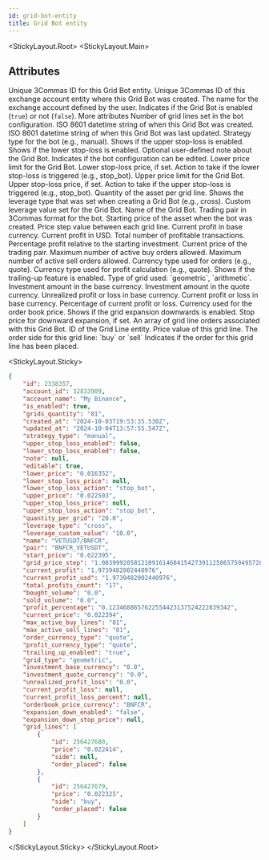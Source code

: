 ```yaml
---
id: grid-bot-entity
title: Grid Bot entity
---
```



<StickyLayout.Root>
<StickyLayout.Main>

## Attributes

<ApiParam name='id' type='integer' id="id">
  Unique 3Commas ID for this Grid Bot entity.
</ApiParam>

<ApiParam name='account_id' type='integer' id="account_id">
  Unique 3Commas ID of this exchange account entity where this Grid Bot was created.
</ApiParam>

<ApiParam name='account_name' type='string' id="account_name">
  The name for the exchange account defined by the user.
</ApiParam>

<ApiParam name='is_enabled' type='boolean' id="is_enabled">
  Indicates if the Grid Bot is enabled (<code>true</code>) or not (<code>false</code>).
</ApiParam>

<CollapseAll>
<CollapseAllHeading> More attributes <CollapseAllButton /> </CollapseAllHeading>

<CollapsibleApiParam name='grids_quantity' type='string' id="grids_quantity">
  Number of grid lines set in the bot configuration.
</CollapsibleApiParam>

<CollapsibleApiParam name="created_at" type="string" id="created_at">
ISO 8601 datetime string of when this Grid Bot was created.
</CollapsibleApiParam>

<CollapsibleApiParam name="updated_at" type="string" id="updated_at">
ISO 8601 datetime string of when this Grid Bot was last updated.
</CollapsibleApiParam>

<CollapsibleApiParam name="strategy_type" type="string" id="strategy_type">
Strategy type for the bot (e.g., manual).
</CollapsibleApiParam>

<CollapsibleApiParam name="upper_stop_loss_enabled" type="boolean" id="upper_stop_loss_enabled">
Shows if the upper stop-loss is enabled.
</CollapsibleApiParam>

<CollapsibleApiParam name="lower_stop_loss_enabled" type="boolean" id="lower_stop_loss_enabled">
Shows if the lower stop-loss is enabled.
</CollapsibleApiParam>

<CollapsibleApiParam name="note" type="string" id="note">
Optional user-defined note about the Grid Bot.
</CollapsibleApiParam>

<CollapsibleApiParam name="editable" type="boolean" id="editable">
Indicates if the bot configuration can be edited.
</CollapsibleApiParam>

<CollapsibleApiParam name="lower_price" type="string" id="lower_price">
Lower price limit for the Grid Bot.
</CollapsibleApiParam>

<CollapsibleApiParam name="lower_stop_loss_price" type="string" id="lower_stop_loss_price">
Lower stop-loss price, if set.
</CollapsibleApiParam>

<CollapsibleApiParam name="lower_stop_loss_action" type="string" id="lower_stop_loss_action">
Action to take if the lower stop-loss is triggered (e.g., stop_bot).
</CollapsibleApiParam>

<CollapsibleApiParam name="upper_price" type="string" id="upper_price">
Upper price limit for the Grid Bot.
</CollapsibleApiParam>

<CollapsibleApiParam name="upper_stop_loss_price" type="string" id="upper_stop_loss_price">
Upper stop-loss price, if set.
</CollapsibleApiParam>

<CollapsibleApiParam name="upper_stop_loss_action" type="string" id="upper_stop_loss_action">
Action to take if the upper stop-loss is triggered (e.g., stop_bot).
</CollapsibleApiParam>

<CollapsibleApiParam name="quantity_per_grid" type="string" id="quantity_per_grid">
Quantity of the asset per grid line.
</CollapsibleApiParam>

<CollapsibleApiParam name="leverage_type" type="string" id="leverage_type">
Shows the leverage type that was set when creating a Grid Bot (e.g., cross).
</CollapsibleApiParam>

<CollapsibleApiParam name="leverage_custom_value" type="string" id="leverage_custom_value">
Custom leverage value set for the Grid Bot.
</CollapsibleApiParam>

<CollapsibleApiParam name="name" type="string" id="name">
Name of the Grid Bot.
</CollapsibleApiParam>

<CollapsibleApiParam name="pair" type="string" id="pair">
Trading pair in 3Commas format for the bot.
</CollapsibleApiParam>

<CollapsibleApiParam name="start_price" type="string" id="start_price">
Starting price of the asset when the bot was created.
</CollapsibleApiParam>

<CollapsibleApiParam name="grid_price_step" type="string" id="grid_price_step">
Price step value between each grid line.
</CollapsibleApiParam>

<CollapsibleApiParam name="current_profit" type="string" id="current_profit">
Current profit in base currency.
</CollapsibleApiParam>

<CollapsibleApiParam name="current_profit_usd" type="string" id="current_profit_usd">
Current profit in USD.
</CollapsibleApiParam>

<CollapsibleApiParam name="total_profits_count" type="string" id="total_profits_count">
Total number of profitable transactions.
</CollapsibleApiParam>

<CollapsibleApiParam name="profit_percentage" type="string" id="profit_percentage">
Percentage profit relative to the starting investment.
</CollapsibleApiParam>

<CollapsibleApiParam name="current_price" type="string" id="current_price">
Current price of the trading pair.
</CollapsibleApiParam>

<CollapsibleApiParam name="max_active_buy_lines" type="string" id="max_active_buy_lines">
Maximum number of active buy orders allowed.
</CollapsibleApiParam>

<CollapsibleApiParam name="max_active_sell_lines" type="string" id="max_active_sell_lines">
Maximum number of active sell orders allowed.
</CollapsibleApiParam>

<CollapsibleApiParam name="order_currency_type" type="string" id="order_currency_type">
Currency type used for orders (e.g., quote).
</CollapsibleApiParam>

<CollapsibleApiParam name="profit_currency_type" type="string" id="profit_currency_type">
Currency type used for profit calculation (e.g., quote).
</CollapsibleApiParam>

<CollapsibleApiParam name="trailing_up_enabled" type="boolean" id="trailing_up_enabled">
Shows if the trailing-up feature is enabled.
</CollapsibleApiParam>

<CollapsibleApiParam name="grid_type" type="string" id="grid_type">
Type of grid used: `geometric`, `arithmetic`.
</CollapsibleApiParam>

<CollapsibleApiParam name="investment_base_currency" type="string" id="investment_base_currency">
Investment amount in the base currency.
</CollapsibleApiParam>

<CollapsibleApiParam name="investment_quote_currency" type="string" id="investment_quote_currency">
Investment amount in the quote currency.
</CollapsibleApiParam>

<CollapsibleApiParam name="unrealized_profit_loss" type="string" id="unrealized_profit_loss">
Unrealized profit or loss in base currency.
</CollapsibleApiParam>

<CollapsibleApiParam name="current_profit_loss" type="string" id="current_profit_loss">
Current profit or loss in base currency.
</CollapsibleApiParam>

<CollapsibleApiParam name="current_profit_loss_percent" type="string" id="current_profit_loss_percent">
Percentage of current profit or loss.
</CollapsibleApiParam>

<CollapsibleApiParam name="orderbook_price_currency" type="string" id="orderbook_price_currency">
Currency used for the order book price.
</CollapsibleApiParam>

<CollapsibleApiParam name="expansion_down_enabled" type="boolean" id="expansion_down_enabled">
Shows if the grid expansion downwards is enabled.
</CollapsibleApiParam>

<CollapsibleApiParam name="expansion_down_stop_price" type="string" id="expansion_down_stop_price">
Stop price for downward expansion, if set.
</CollapsibleApiParam>

<CollapsibleApiParam name="grid_lines" type="object" id="grid_lines">
An array of grid line orders associated with this Grid Bot.
    <CollapsibleNestedParams>
    <ApiParam name='id' type='string' id='id'>
      ID of the Grid Line entity.
    </ApiParam>
    <ApiParam name='price' type='string' id='price'>
        Price value of this grid line.
    </ApiParam>
    <ApiParam name='side' type='string' id='side'>
      The order side for this grid line: `buy` or `sell`
    </ApiParam>
    <ApiParam name='order_placed' type='boolean' id='order_placed'>
      Indicates if the order for this grid line has been placed.
    </ApiParam>
    </CollapsibleNestedParams>
</CollapsibleApiParam>
</CollapseAll>
</StickyLayout.Main>

<StickyLayout.Sticky>

```json title="Grid Bot entity"
{
    "id": 2338357,
    "account_id": 32833909,
    "account_name": "My Binance",
    "is_enabled": true,
    "grids_quantity": "81",
    "created_at": "2024-10-03T19:53:35.530Z",
    "updated_at": "2024-10-04T13:57:55.547Z",
    "strategy_type": "manual",
    "upper_stop_loss_enabled": false,
    "lower_stop_loss_enabled": false,
    "note": null,
    "editable": true,
    "lower_price": "0.016352",
    "lower_stop_loss_price": null,
    "lower_stop_loss_action": "stop_bot",
    "upper_price": "0.022503",
    "upper_stop_loss_price": null,
    "upper_stop_loss_action": "stop_bot",
    "quantity_per_grid": "20.0",
    "leverage_type": "cross",
    "leverage_custom_value": "10.0",
    "name": "VETUSDT/BNFCR",
    "pair": "BNFCR_VETUSDT",
    "start_price": "0.022395",
    "grid_price_step": "1.00399920581210916146041542739112586575949572812639182",
    "current_profit": "1.9739482002440976",
    "current_profit_usd": "1.9739482002440976",
    "total_profits_count": "17",
    "bought_volume": "0.0",
    "sold_volume": "0.0",
    "profit_percentage": "0.1234688657622554423137524222839342",
    "current_price": "0.022394",
    "max_active_buy_lines": "81",
    "max_active_sell_lines": "81",
    "order_currency_type": "quote",
    "profit_currency_type": "quote",
    "trailing_up_enabled": "true",
    "grid_type": "geometric",
    "investment_base_currency": "0.0",
    "investment_quote_currency": "0.0",
    "unrealized_profit_loss": "0.0",
    "current_profit_loss": null,
    "current_profit_loss_percent": null,
    "orderbook_price_currency": "BNFCR",
    "expansion_down_enabled": "false",
    "expansion_down_stop_price": null,
    "grid_lines": [
        {
            "id": 256427680,
            "price": "0.022414",
            "side": null,
            "order_placed": false
        },
        {
            "id": 256427679,
            "price": "0.022325",
            "side": "buy",
            "order_placed": false
        }
    ]
}
```
</StickyLayout.Sticky>
</StickyLayout.Root>